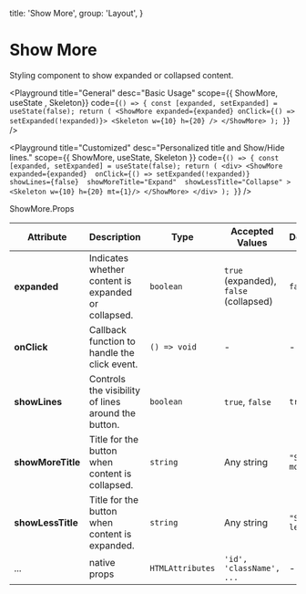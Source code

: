 
  title: 'Show More',
  group: 'Layout',
}

# Show More

Styling component to show expanded or collapsed content.

<Playground
  title="General"
  desc="Basic Usage"
  scope={{ ShowMore, useState , Skeleton}}
  code={`
() => {
  const [expanded, setExpanded] = useState(false);
  return (
    <ShowMore expanded={expanded} onClick={() => setExpanded(!expanded)}>
      <Skeleton w={10} h={20} />
    </ShowMore>
  );
}
`}
/>

<Playground
  title="Customized"
  desc="Personalized title and Show/Hide lines."
  scope={{ ShowMore, useState, Skeleton }}
  code={`
() => {
  const [expanded, setExpanded] = useState(false);
  return (
    <div>
      <ShowMore 
        expanded={expanded} 
        onClick={() => setExpanded(!expanded)} 
        showLines={false} 
        showMoreTitle="Expand" 
        showLessTitle="Collapse"
      >
        <Skeleton w={10} h={20} mt={1}/>
      </ShowMore>
    </div>
  );
}
`}
/>


<Attributes edit="/app/components/show-more.mdx">
  <Attributes.Title>ShowMore.Props</Attributes.Title>

| Attribute       | Description                                          | Type              | Accepted Values                        | Default          |
|-----------------|------------------------------------------------------|-------------------|----------------------------------------|------------------|
| **expanded**    | Indicates whether content is expanded or collapsed.  | `boolean`         | `true` (expanded), `false` (collapsed) | `false`          |
| **onClick**     | Callback function to handle the click event.         | `() => void`      | -                                      | -                |
| **showLines**   | Controls the visibility of lines around the button.  | `boolean`         | `true`, `false`                        | `true`           |
| **showMoreTitle** | Title for the button when content is collapsed.   | `string`          | Any string                             | `"Show more"`    |
| **showLessTitle** | Title for the button when content is expanded.    | `string`          | Any string                             | `"Show less"`    |
| ...              | native props         | `HTMLAttributes`          | `'id', 'className', ...` | -       |

</Attributes>